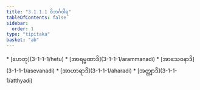 ```yaml
---
title: "3.1.1.1 ဝိဘင်္ဂဝါရ"
tableOfContents: false
sidebar:
  order: 1
type: "tipitaka"
basket: "ab"
---
```



<DynamicBreadcrumb />



<TableOfContents>
* [ဟေတု](3-1-1-1/hetu)
* [အာရမ္မဏာဒိ](3-1-1-1/arammanadi)
* [အာသေဝနာဒိ](3-1-1-1/asevanadi)
* [အာဟာရာဒိ](3-1-1-1/aharadi)
* [အတ္ထျာဒိ](3-1-1-1/atthyadi)
</TableOfContents>